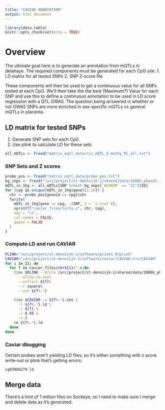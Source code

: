 ```yaml
---
title: "CAVIAR ANNOTATION"
output: html_document
---
```


```r
library(data.table)
knitr::opts_chunk$set(echo = TRUE)
```

# Overview
The ultimate goal here is to generate an annotation from mQTLs in delahaye. The required components must be generated for each CpG site:
1. LD matrix for all tested SNPs
2. SNP Z-score file

These components will then be used to get a continuous value for all SNPs tested at each CpG. We'll then take the the best (Maximum?) Value for each SNP and use this to define a continuous annotation to be used in LD score regression with a QTL GWAS. The question being answered is whether or not GWAS SNPs are more enriched in sex-specific mQTLs vs general mQTLs in placenta.

## LD matrix for tested SNPs
1. Generate SNP sets for each CpG
2. Use plink to calculate LD for these sets
```r
all_mQTLs <- fread("matrix_eqtl_data/cis_mQTL_9_methy_PC_all.txt")
```
### SNP Sets and Z scores
```r
probe_pos <- fread("matrix_eqtl_data/probe_pos.txt")
kg_snps <- fread("/arc/project/st-dennisjk-1/shared/data/1000G_phase3_info/ALL.wgs.phase3_shapeit2_mvncall_integrated_v5b.20130502.sites.vcf.gz", skip = "#CHROM", drop = c("QUAL", "FILTER", "INFO"))
mQTL_in_1kg <- all_mQTLs[SNP %chin% kg_snps[`#CHROM` == "22"]$ID]
for (cpg in unique(mQTL_in_1kg$gene)[1:10]) {
  chr <- probe_pos[geneid == cpg]$chr
  fwrite(
    mQTL_in_1kg[gene == cpg, .(SNP, Z = `t-stat`)],
    sprintf("caviar_files/%s/%s.z", chr, cpg),
    sep = "\t",
    col.names = FALSE,
    quote = FALSE
  )
}
```

### Compute LD and run CAVIAR
```bash
PLINK="/arc/project/st-dennisjk-1/software/plink1.9/plink"
CAVIAR="/arc/project/st-dennisjk-1/software/caviar/CAVIAR-C++/CAVIAR"
for i in 22; do
  for f in caviar_files/chr${i}/*.z;do
    time $PLINK --bfile /arc/project/st-dennisjk-1/shared/data/1000G_phase3_by_chr/plink/chr${i}\
      --allow-no-sex\
      --extract ${f}\
      --r square\
      --out ${f%.*}

    time $CAVIAR -o ${f%.*}.out \
      -l ${f%.*}.ld \
      -z ${f} \
      -r 0.95 \
      -c 2
    rm ${f%.*}.ld
  done
done

```
### Caviar dbugging
Certain probes aren't yielding LD files, so it's either something with z score write-out or plink that's getting errors:

```bash
cg03988279.ld
```

## Merge data
There's a limit of 1 million files on Sockeye, so I need to make sure I merge and delete data as it's generated:
```r

```

